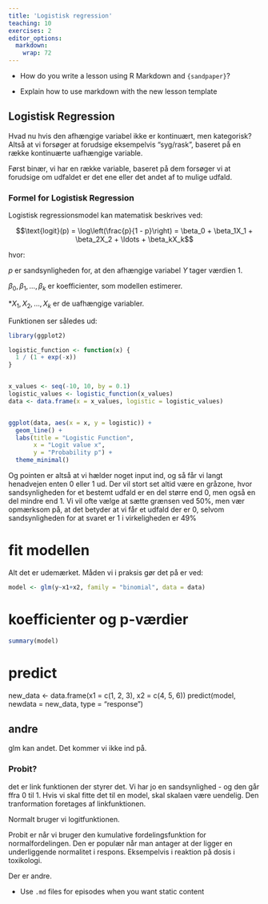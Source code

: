 ```yaml
---
title: 'Logistisk regression'
teaching: 10
exercises: 2
editor_options: 
  markdown: 
    wrap: 72
---
```


::: questions
-   How do you write a lesson using R Markdown and `{sandpaper}`?
:::

::: objectives
-   Explain how to use markdown with the new lesson template
:::

## Logistisk Regression

Hvad nu hvis den afhængige variabel ikke er kontinuært, men kategorisk?
Altså at vi forsøger at forudsige eksempelvis "syg/rask", baseret på en
række kontinuærte uafhængige variable.

Først binær, vi har en række variable, baseret på dem forsøger vi at
forudsige om udfaldet er det ene eller det andet af to mulige udfald.

### Formel for Logistisk Regression

Logistisk regressionsmodel kan matematisk beskrives ved:

$$\text{logit}(p) = \log\left(\frac{p}{1 - p}\right) = \beta_0 + \beta_1X_1 + \beta_2X_2 + \ldots + \beta_kX_k$$

hvor: 

$p$ er sandsynligheden for, at den afhængige variabel $Y$ tager
værdien 1. 

$\beta_0, \beta_1, \ldots, \beta_k$ er koefficienter, som
modellen estimerer. 

\*$X_1, X_2, \ldots, X_k$ er de uafhængige
variabler.


Funktionen ser således ud:
```r
library(ggplot2)

logistic_function <- function(x) {
  1 / (1 + exp(-x))
}


x_values <- seq(-10, 10, by = 0.1)
logistic_values <- logistic_function(x_values)
data <- data.frame(x = x_values, logistic = logistic_values)


ggplot(data, aes(x = x, y = logistic)) +
  geom_line() +
  labs(title = "Logistic Function",
       x = "Logit value x",
       y = "Probability p") +
  theme_minimal()

```

Og pointen er altså at vi hælder noget input ind, og så får vi
langt henadvejen enten 0 eller 1 ud. Der vil stort set altid
være en gråzone, hvor sandsynligheden for et bestemt udfald er
en del større end 0, men også en del mindre end 1. Vi vil 
ofte vælge at sætte grænsen ved 50%, men vær opmærksom på, at 
det betyder at vi får et udfald der er 0, selvom sandsynligheden
for at svaret er 1 i virkeligheden er 49%


# fit modellen

Alt det er udemærket. Måden vi i praksis gør det på er ved:
```r
model <- glm(y~x1+x2, family = "binomial", data = data)
```

# koefficienter og p-værdier

```r
summary(model)
```




# predict

new_data \<- data.frame(x1 = c(1, 2, 3), x2 = c(4, 5, 6)) predict(model,
newdata = new_data, type = "response")

## andre

glm kan andet. Det kommer vi ikke ind på.

### Probit?

det er link funktionen der styrer det. Vi har jo en sandsynlighed - og
den går ffra 0 til 1. Hvis vi skal fitte det til en model, skal skalaen
være uendelig. Den tranformation foretages af linkfunktionen.

Normalt bruger vi logitfunktionen.

Probit er når vi bruger den kumulative fordelingsfunktion for
normalfordelingen. Den er populær når man antager at der ligger en
underliggende normalitet i respons. Eksempelvis i reaktion på dosis i
toxikologi.

Der er andre.

::: keypoints
-   Use `.md` files for episodes when you want static content
:::
